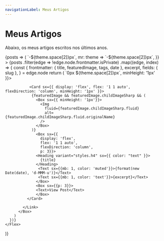 ```yaml
---
navigationLabel: Meus Artigos
---
```



# Meus Artigos

Abaixo, os meus artigos escritos nos últimos anos.

<SourceList filter="posts">
  {posts => (
    <Flex
      sx={{
        flexWrap: "wrap",
        ml: theme => `-${theme.space[2]}px`,
        mr: theme => `-${theme.space[2]}px`,
      }}
    >
      {posts
      .filter(edge => !edge.node.frontmatter.isPrivate)
      .map((edge, index) => {
        const {
          frontmatter: { title, featuredImage, tags, date },
          excerpt,
          fields: { slug },
        } = edge.node
        return (
          <Box
            key={index}
            sx={{ display: 'flex', flex: '1 1 auto', flexDirection: 'column', mb: 3, maxWidth: ["100%", "100%", "50%", "50%"], width: ["100%", "100%", "50%", "50%"] }}
          >
             <Link href={slug} sx={{ textDecoration: "none", display: 'flex', flex: '1 1 auto', flexDirection: 'column', m: theme => `0px ${theme.space[2]}px`, minHeight: '1px' }}>
    
               <Card sx={{ display: 'flex', flex: '1 1 auto', flexDirection: 'column', minHeight: '1px' }}>
                {featuredImage && featuredImage.childImageSharp && (
                  <Box sx={{ minHeight: '1px'}}>
                    <Img
                      fluid={featuredImage.childImageSharp.fluid}
                      alt={featuredImage.childImageSharp.fluid.originalName}
                    />
                  </Box>
                )}
                  <Box sx={{ 
                    display: 'flex', 
                    flex: '1 1 auto', 
                    flexDirection: 'column', 
                    p: 3}}>
                  <Heading variant="styles.h4" sx={{ color: "text" }}>
                    {title}
                  </Heading>
                   <Text sx={{mb: 1, color: 'muted'}}>{format(new Date(date), 'd-MMM-u')}</Text>
                   <Text sx={{mb: 1, color: 'text'}}>{excerpt}</Text>
                  </Box>
                  <Box sx={{p: 3}}>
                  <Text>View Post</Text>
                  </Box>
              </Card>
   
            </Link> 
          </Box>
        )
      })}
    </Flex>
  )}
</SourceList>